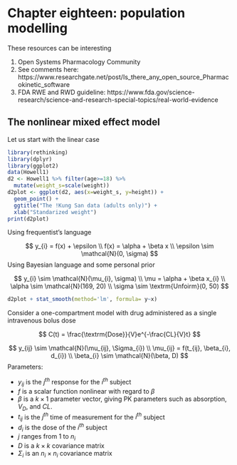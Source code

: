 # Chapter eighteen: population modelling

These resources can be interesting

1. Open Systems Pharmacology Community 
2. See comments here: https://www.researchgate.net/post/Is_there_any_open_source_Pharmacokinetic_software
3. FDA RWE and RWD guideline: https://www.fda.gov/science-research/science-and-research-special-topics/real-world-evidence

## The nonlinear mixed effect model

Let us start with the linear case

```r
library(rethinking)
library(dplyr)
library(ggplot2)
data(Howell1)
d2 <- Howell1 %>% filter(age>=18) %>%
  mutate(weight_s=scale(weight))
d2plot <- ggplot(d2, aes(x=weight_s, y=height)) +
  geom_point() +
  ggtitle("The !Kung San data (adults only)") +
  xlab("Standarized weight")
print(d2plot)
```

Using frequentist's language

$$
  y_{i} = f(x) + \epsilon \\
  f(x) = \alpha + \beta x \\
  \epsilon \sim \mathcal{N}(0, \sigma)
$$
Using Bayesian language and some personal prior

$$
  y_{i} \sim \mathcal{N}(\mu_{i}, \sigma) \\
  \mu = \alpha + \beta x_{i} \\
  \alpha \sim \mathcal{N}(169, 20) \\
  \sigma \sim \textrm{Unfoirm}(0, 50)
$$

```r
d2plot + stat_smooth(method='lm', formula= y~x)
```

Consider a one-compartment model with drug administered as a single intravenous bolus dose

$$
C(t) = \frac{\textrm{Dose}}{V}e^{-\frac{CL}{V}t}
$$

$$
  y_{ij} \sim \mathcal{N}(\mu_{ij}, \Sigma_{i}) \\
  \mu_{ij} = f(t_{ij}, \beta_{i}, d_{i}) \\
  \beta_{i} \sim \mathcal{N}(\beta, D)
$$
Parameters:

* $y_{ij}$ is the $j^{th}$ response for the $i^{th}$ subject
* $f$ is a scalar function nonlinear with regard to $\beta$
* $\beta$ is a $k \times 1$ parameter vector, giving PK parameters such as absorption, $V_D$, and $CL$.
* $t_{ij}$ is the $j^{th}$ time of measurement for the $i^{th}$ subject
* $d_{i}$ is the dose of the $i^{th}$ subject
* $j$ ranges from 1 to $n_i$
* $D$ is a $k \times k$ covariance matrix
* $\Sigma_i$ is an $n_{i} \times n_{i}$ covariance matrix
